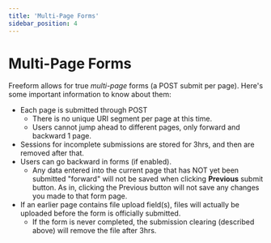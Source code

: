 ```yaml
---
title: 'Multi-Page Forms'
sidebar_position: 4
---
```




# Multi-Page Forms

<Photo img={MultipagePhoto} alt="Form Builder - Multi-page" />
<Photo img={MultipageTemplatesPhoto} alt="Form" />

Freeform allows for true _multi-page_ forms (a POST submit per page). Here's some important information to know about them:

- Each page is submitted through POST
  - There is no unique URI segment per page at this time.
  - Users cannot jump ahead to different pages, only forward and backward 1 page.
- Sessions for incomplete submissions are stored for 3hrs, and then are removed after that.
- Users can go backward in forms (if enabled).
  - Any data entered into the current page that has NOT yet been submitted "forward" will not be saved when clicking **Previous** submit button. As in, clicking the Previous button will not save any changes you made to that form page.
- If an earlier page contains file upload field(s), files will actually be uploaded before the form is officially submitted.
  - If the form is never completed, the submission clearing (described above) will remove the file after 3hrs.
